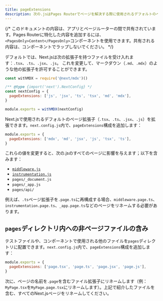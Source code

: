 ```yaml
---
title: pageExtensions
description: 次の.jsはPages Routerでページを解決する際に使用されるデフォルトのページ拡張子を拡張します。
---
```


{/* このドキュメントの内容は、アプリとページルーターの間で共有されています。Pages Routerに特化した内容を追加するには、`<PagesOnly>Content</PagesOnly>`コンポーネントを使用できます。共有される内容は、コンポーネントでラップしないでください。 */}

<AppOnly>

デフォルトでは、Next.jsは次の拡張子を持つファイルを受け入れます：`.tsx`、`.ts`、`.jsx`、`.js`。 これを変更して、マークダウン（`.md`、`.mdx`）のような他の拡張子を許可することができます。

```js filename="next.config.js"
const withMDX = require('@next/mdx')()

/** @type {import('next').NextConfig} */
const nextConfig = {
  pageExtensions: ['js', 'jsx', 'ts', 'tsx', 'md', 'mdx'],
}

module.exports = withMDX(nextConfig)
```

</AppOnly>

<PagesOnly>

Next.jsで使用されるデフォルトのページ拡張子（`.tsx`、`.ts`、`.jsx`、`.js`）を拡張できます。`next.config.js`内で、`pageExtensions`構成を追加します：

```js filename="next.config.js"
module.exports = {
  pageExtensions: ['mdx', 'md', 'jsx', 'js', 'tsx', 'ts'],
}
```

これらの値を変更すると、次の.jsのすべてのページに影響を与えます；以下を含みます：

- [`middleware.js`](/docs/pages/building-your-application/routing/middleware)
- [`instrumentation.js`](/docs/pages/building-your-application/optimizing/instrumentation)
- `pages/_document.js`
- `pages/_app.js`
- `pages/api/`

例えば、`.ts`ページ拡張子を`.page.ts`に再構成する場合、`middleware.page.ts`、`instrumentation.page.ts`、`_app.page.ts`などのページをリネームする必要があります。

## `pages`ディレクトリ内への非ページファイルの含み

テストファイルや、コンポーネントで使用される他のファイルを`pages`ディレクトリに配置できます。`next.config.js`内で、`pageExtensions`構成を追加します：

```js filename="next.config.js"
module.exports = {
  pageExtensions: ['page.tsx', 'page.ts', 'page.jsx', 'page.js'],
}
```

次に、ページの名前を`.page`を含むファイル拡張子にリネームします（例：`MyPage.tsx`を`MyPage.page.tsx`にリネームします）。上記で紹介したファイルを含む、すべてのNext.jsページをリネームしてください。

</PagesOnly>
